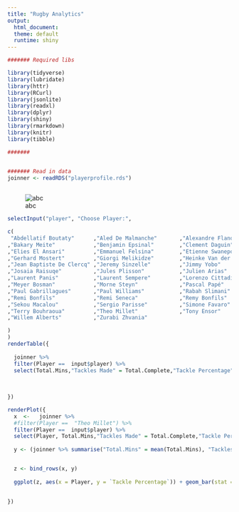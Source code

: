 ---
title: "Rugby Analytics"
output:
  html_document:
  theme: default
  runtime: shiny
--- 
  
```{r setup, include=FALSE}
####### Required libs

library(tidyverse)
library(lubridate)
library(httr)
library(RCurl)
library(jsonlite)
library(readxl)
library(dplyr)
library(shiny)
library(rmarkdown)
library(knitr)
library(tibble)

####### 

  
####### Read in data
joinner <- readRDS("playerprofile.rds")



```


<!-- # ```{r, ForAgainst} -->
<!-- # -->
<!-- # plot1 <- ggplot(ForAgainst, aes(x=Team, y=Tries, fill = ForAgainst)) + geom_bar(stat = "identity", position = "stack") -->
<!-- # -->
<!-- # plot1 -->
<!-- # -->
<!-- # ``` -->


![abc](Assets/Images/felsina.jpg)


```{r, echo=FALSE}


selectInput("player", "Choose Player:",

c(
 "Abdellatif Boutaty"      ,"Aled De Malmanche"       ,"Alexandre Flanquart"     ,"Antoine Burban"          ,"Arthur Coville"         
,"Bakary Meite"            ,"Benjamin Epsinal"        ,"Clement Daguin"          ,"Craig Burden"            ,"Djibril Camara"         
,"Elies El Ansari"         ,"Emmanuel Felsina"        ,"Etienne Swanepoel"       ,"Geoffrey Doumayrou"      ,"George Pisi"            
,"Gerhard Mostert"         ,"Giorgi Melikidze"        ,"Heinke Van der Merwe"    ,"Hugh Pyle"               ,"Hugo Bonneval"          
,"Jean Baptiste De Clercq" ,"Jeremy Sinzelle"         ,"Jimmy Yobo"              ,"Jonathan Danty"          ,"Jonathan Ross"          
,"Josaia Raisuqe"          ,"Jules Plisson"           ,"Julien Arias"            ,"Julien Dupuy"            ,"Karim Qadiri"           
,"Laurent Panis"           ,"Laurent Sempere"         ,"Lorenzo Cittadini"       ,"Mathieu De Giovanni"     ,"Mathieu Ugena"          
,"Meyer Bosman"            ,"Morne Steyn"             ,"Pascal Papé"             ,"Patrick Sio"             ,"Paul Alo-Emile"         
,"Paul Gabrillagues"       ,"Paul Williams"           ,"Rabah Slimani"           ,"Raphael Lakafia"         ,"Ratu Ratini"            
,"Remi Bonfils"            ,"Remi Seneca"             ,"Remy Bonfils"            ,"Romain Martial"          ,"Sakaria Taulafo"        
,"Sekou Macalou"           ,"Sergio Parisse"          ,"Simone Favaro"           ,"Steevy Cerqueira"        ,"Sylvain Nicolas"        
,"Terry Bouhraoua"         ,"Theo Millet"             ,"Tony Ensor"              ,"Waisea Nayacalevu"       ,"Will Genia"             
,"Willem Alberts"          ,"Zurabi Zhvania"         

) 
)     
renderTable({ 
  
  joinner %>% 
  filter(Player ==  input$player) %>%
  select(Total.Mins,"Tackles Made" = Total.Complete,"Tackle Percentage" = PercentageMade,Carries,Metres)
  
  
  
})

renderPlot({ 
  x  <-   joinner %>% 
  #filter(Player ==  "Theo Millet") %>%  
  filter(Player ==  input$player) %>%
  select(Player, Total.Mins,"Tackles Made" = Total.Complete,"Tackle Percentage" = PercentageMade,Carries,Metres)
  
  y <- (joinner %>% summarise("Total.Mins" = mean(Total.Mins), "Tackles Made" = mean(Total.Complete, na.rm = TRUE), "Tackle Percentage" = mean(PercentageMade, na.rm = TRUE),"Carries" = mean(Carries, na.rm = TRUE), "Metres" = mean(Metres, na.rm = TRUE) )) %>% mutate(Player = "Average")


  z <- bind_rows(x, y)
  
  ggplot(z, aes(x = Player, y = `Tackle Percentage`)) + geom_bar(stat = "identity", position = "stack")
  
   
})
```




